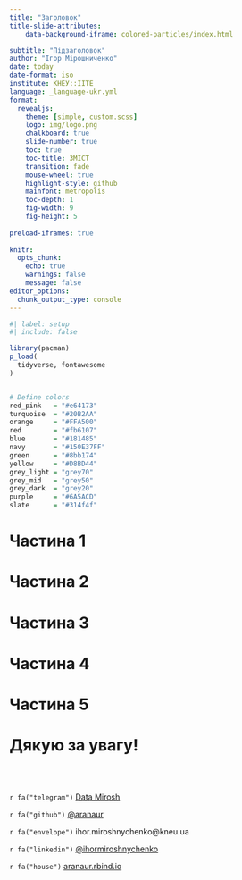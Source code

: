 ```yaml
---
title: "Заголовок"
title-slide-attributes:
    data-background-iframe: colored-particles/index.html

subtitle: "Підзаголовок"
author: "Ігор Мірошниченко"
date: today
date-format: iso
institute: КНЕУ::ІІТЕ
language: _language-ukr.yml
format:
  revealjs: 
    theme: [simple, custom.scss]
    logo: img/logo.png
    chalkboard: true
    slide-number: true
    toc: true
    toc-title: ЗМІСТ
    transition: fade
    mouse-wheel: true
    highlight-style: github
    mainfont: metropolis
    toc-depth: 1
    fig-width: 9
    fig-height: 5
    
preload-iframes: true
        
knitr: 
  opts_chunk: 
    echo: true
    warnings: false
    message: false
editor_options: 
  chunk_output_type: console
---
```


```r
#| label: setup
#| include: false

library(pacman)
p_load(
  tidyverse, fontawesome
)


# Define colors
red_pink   = "#e64173"
turquoise  = "#20B2AA"
orange     = "#FFA500"
red        = "#fb6107"
blue       = "#181485"
navy       = "#150E37FF"
green      = "#8bb174"
yellow     = "#D8BD44"
grey_light = "grey70"
grey_mid   = "grey50"
grey_dark  = "grey20"
purple     = "#6A5ACD"
slate      = "#314f4f"
```

# Частина 1 {background-iframe="colored-particles/index.html"}

# Частина 2 {background-iframe="grid-worms/index.html"}

# Частина 3 {background-iframe="logo-fall/index.html"}

# Частина 4 {background-iframe="multiple-images/index.html"}

# Частина 5 {background-iframe="polygon-mask/index.html"}

# Дякую за увагу! {.unnumbered .unlisted background-iframe="colored-particles/index.html"}

<br>
<br>

`r fa("telegram")` [Data Mirosh](https://t.me/araprof)

`r fa("github")` [\@aranaur](https://github.com/Aranaur)

`r fa("envelope")` ihor.miroshnychenko\@kneu.ua

`r fa("linkedin")` [\@ihormiroshnychenko](https://www.linkedin.com/in/ihormiroshnychenko/)

`r fa("house")` [aranaur.rbind.io](https://aranaur.rbind.io)